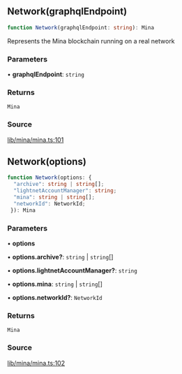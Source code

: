 ## Network(graphqlEndpoint)

```ts
function Network(graphqlEndpoint: string): Mina
```

Represents the Mina blockchain running on a real network

### Parameters

• **graphqlEndpoint**: `string`

### Returns

`Mina`

### Source

[lib/mina/mina.ts:101](https://github.com/o1-labs/o1js/blob/6ebbc23710f6de023fea6d83dc93c5a914c571f2/src/lib/mina/mina.ts#L101)

## Network(options)

```ts
function Network(options: {
  "archive": string | string[];
  "lightnetAccountManager": string;
  "mina": string | string[];
  "networkId": NetworkId;
 }): Mina
```

### Parameters

• **options**

• **options.archive?**: `string` \| `string`[]

• **options.lightnetAccountManager?**: `string`

• **options.mina**: `string` \| `string`[]

• **options.networkId?**: `NetworkId`

### Returns

`Mina`

### Source

[lib/mina/mina.ts:102](https://github.com/o1-labs/o1js/blob/6ebbc23710f6de023fea6d83dc93c5a914c571f2/src/lib/mina/mina.ts#L102)

